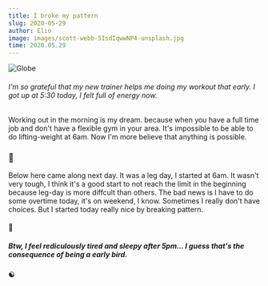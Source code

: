 ```yaml
---
title: I broke my pattern
slug: 2020-05-29
author: Elio
image: images/scott-webb-5IsdIqwwNP4-unsplash.jpg
time: 2020.05.29
---
```


![Globe](images/scott-webb-5IsdIqwwNP4-unsplash.jpg)

###### I'm so grateful that my new trainer helps me doing my workout that early. I got up at 5:30 today, I felt full of energy now.

Working out in the morning is my dream. because when you have a full time job and don't have a flexible gym in your area.
It's impossible to be able to do lifting-weight at 6am. Now I'm more believe that anything is possible.

### 🥇

Below here came along next day. It was a leg day, I started at 6am. It wasn't very tough, I think it's a good start to not reach the limit in the beginning because leg-day is more diffcult than others.
The bad news is I have to do some overtime today, it's on weekend, I know. Sometimes I really don't have choices. But I started today really nice by breaking pattern.

#### 💠

##### Btw, I feel rediculously tired and sleepy after 5pm... I guess that's the consequence of being a early bird.
#### ☯️

